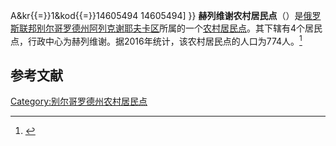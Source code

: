 {{Infobox Settlement
| official_name = 赫列维谢农村居民点
| native_name = Хлевищенское сельское поселение
| settlement_type = [[农村居民点|农村居民点]]
| subdivision_type = [[国家|国家]]
| subdivision_type1 = [[州_(俄罗斯)|州]]
| subdivision_type2 = [[区_(苏联)|区]]
| subdivision_name = {{RUS}}
| subdivision_name1 = [[别尔哥罗德州|别尔哥罗德州]]
| subdivision_name2 = [[阿列克謝耶夫卡區_(別爾哥羅德州)|阿列克谢耶夫卡区]]
| seat_type = 行政中心
| seat = 赫列维谢
| population_as_of=2016
| population_footnotes = <ref name=stat />
| population_total = 774
| coordinates_display = inline,title
| latd =  | latm =  | lats =  | latNS = N
| longd =  | longm =  | longs =  | longEW = E
| timezone = [[莫斯科时间|MSK]]
| utc_offset = +3
| blank_name = [[俄罗斯市政土地区划代码|OKTMO编码]]
| blank_info = [http://classif.spb.ru/classificators/view/tma.php?st{{=}}A&kr{{=}}1&kod{{=}}14605494 14605494]
}}
'''赫列维谢农村居民点'''（{{lang-ru|Хлевищенское сельское поселение}}）是[[俄罗斯联邦|俄罗斯联邦]][[别尔哥罗德州|别尔哥罗德州]][[阿列克謝耶夫卡區_(別爾哥羅德州)|阿列克谢耶夫卡区]]所属的一个[[农村居民点|农村居民点]]。其下辖有4个居民点，行政中心为赫列维谢。据2016年统计，该农村居民点的人口为774人。<ref name=stat>{{cite web | url = http://www.gubkinadm.ru/gorod/images/stories/foto/okrug/pasportggo.rar | title = Паспорт Губкинского городского округа на 1 января 2016 года | accessdate = 2016-02-02 | archiveurl = https://www.webcitation.org/6ezlnsjoC?url=http://www.gubkinadm.ru/gorod/images/stories/foto/okrug/pasportggo.rar | archivedate = 2016-02-02 | language = ru | deadurl = yes }}</ref>

== 参考文献 ==
{{reflist}}

{{Russia-stub}}

[[Category:别尔哥罗德州农村居民点|Category:别尔哥罗德州农村居民点]]